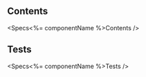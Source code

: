 
[//]: # (import Specs from '@ovhcloud/ods-core/src/components/<%= name %>/docs/spec.md';)

[//]: # (<Description>{Specs}</Description>)

## Contents
<Specs<%= componentName %>Contents />

## Tests
<Specs<%= componentName %>Tests />
